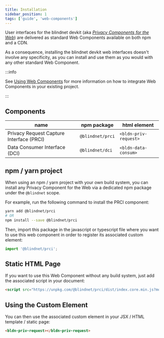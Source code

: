 ```yaml
---
title: Installation
sidebar_position: 1
tags: ['guide', 'web-components']
---
```


User interfaces for the blindnet devkit (aka _[Privacy Components for the Web](https://github.com/blindnet-io/privacy-components-web)_) are delivered as standard Web Components available on both npm and a CDN.

As a consequence, installing the blindnet devkit web interfaces doesn't involve any specificity, as you can install and use them as you would with any other standard Web Component.

:::info

See [Using Web Components](/docs/interfaces/install/using-web-components) for more information on how to integrate Web Components in your existing project.

:::

## Components

| name                                     | npm package      | html element          |
| ---------------------------------------- | ---------------- | --------------------- |
| Privacy Request Capture Interface (PRCI) | `@blindnet/prci` | `<bldn-priv-request>` |
| Data Consumer Interface (DCI)            | `@blindnet/dci`  | `<bldn-data-consum>`  |

## npm / yarn project

When using an npm / yarn project with your own build system, you can install any Privacy Component for the Web via a dedicated npm package under the `@blindnet` scope.

For example, run the following command to install the PRCI component:

```bash
yarn add @blindnet/prci
# OR
npm install --save @blindnet/prci
```

Then, import this package in the javascript or typescript file where you want to use this web component in order to register its associated custom element:

```javascript
import '@blindnet/prci';
```

## Static HTML Page

If you want to use this Web Component without any build system, just add the associated script in your document:

```html
<script src="https://unpkg.com/@blindnet/prci/dist/index.core.min.js?module" type="module"></script>
```

<!-- TODO: add more details or link to the associated documentation -->

## Using the Custom Element

You can then use the associated custom element in your JSX / HTML template / static page:

```html
<bldn-priv-request></bldn-priv-request>
```

